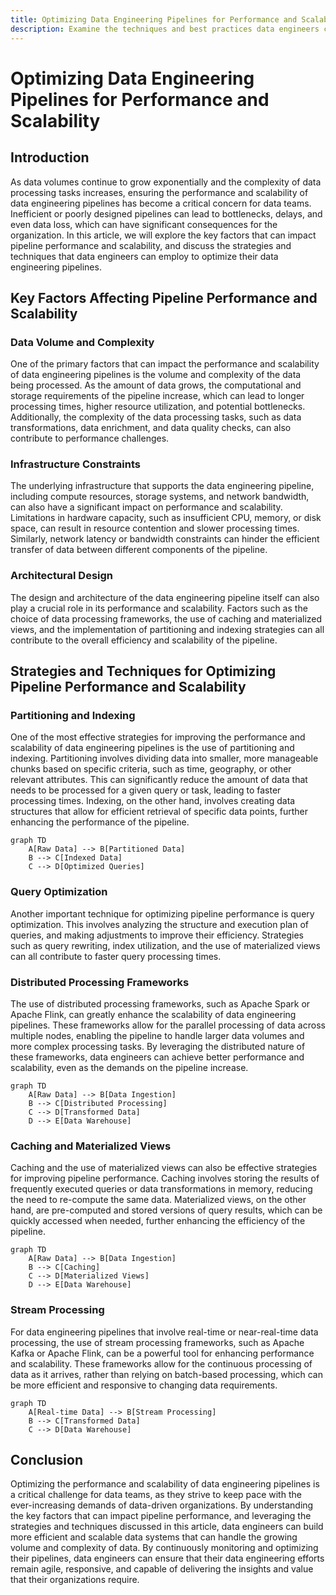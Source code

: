 ```yaml
---
title: Optimizing Data Engineering Pipelines for Performance and Scalability
description: Examine the techniques and best practices data engineers can use to ensure the performance and scalability of their data pipelines.
---
```


# Optimizing Data Engineering Pipelines for Performance and Scalability

## Introduction

As data volumes continue to grow exponentially and the complexity of data processing tasks increases, ensuring the performance and scalability of data engineering pipelines has become a critical concern for data teams. Inefficient or poorly designed pipelines can lead to bottlenecks, delays, and even data loss, which can have significant consequences for the organization. In this article, we will explore the key factors that can impact pipeline performance and scalability, and discuss the strategies and techniques that data engineers can employ to optimize their data engineering pipelines.

## Key Factors Affecting Pipeline Performance and Scalability

### Data Volume and Complexity
One of the primary factors that can impact the performance and scalability of data engineering pipelines is the volume and complexity of the data being processed. As the amount of data grows, the computational and storage requirements of the pipeline increase, which can lead to longer processing times, higher resource utilization, and potential bottlenecks. Additionally, the complexity of the data processing tasks, such as data transformations, data enrichment, and data quality checks, can also contribute to performance challenges.

### Infrastructure Constraints
The underlying infrastructure that supports the data engineering pipeline, including compute resources, storage systems, and network bandwidth, can also have a significant impact on performance and scalability. Limitations in hardware capacity, such as insufficient CPU, memory, or disk space, can result in resource contention and slower processing times. Similarly, network latency or bandwidth constraints can hinder the efficient transfer of data between different components of the pipeline.

### Architectural Design
The design and architecture of the data engineering pipeline itself can also play a crucial role in its performance and scalability. Factors such as the choice of data processing frameworks, the use of caching and materialized views, and the implementation of partitioning and indexing strategies can all contribute to the overall efficiency and scalability of the pipeline.

## Strategies and Techniques for Optimizing Pipeline Performance and Scalability

### Partitioning and Indexing
One of the most effective strategies for improving the performance and scalability of data engineering pipelines is the use of partitioning and indexing. Partitioning involves dividing data into smaller, more manageable chunks based on specific criteria, such as time, geography, or other relevant attributes. This can significantly reduce the amount of data that needs to be processed for a given query or task, leading to faster processing times. Indexing, on the other hand, involves creating data structures that allow for efficient retrieval of specific data points, further enhancing the performance of the pipeline.

```mermaid
graph TD
    A[Raw Data] --> B[Partitioned Data]
    B --> C[Indexed Data]
    C --> D[Optimized Queries]
```

### Query Optimization
Another important technique for optimizing pipeline performance is query optimization. This involves analyzing the structure and execution plan of queries, and making adjustments to improve their efficiency. Strategies such as query rewriting, index utilization, and the use of materialized views can all contribute to faster query processing times.

### Distributed Processing Frameworks
The use of distributed processing frameworks, such as Apache Spark or Apache Flink, can greatly enhance the scalability of data engineering pipelines. These frameworks allow for the parallel processing of data across multiple nodes, enabling the pipeline to handle larger data volumes and more complex processing tasks. By leveraging the distributed nature of these frameworks, data engineers can achieve better performance and scalability, even as the demands on the pipeline increase.

```mermaid
graph TD
    A[Raw Data] --> B[Data Ingestion]
    B --> C[Distributed Processing]
    C --> D[Transformed Data]
    D --> E[Data Warehouse]
```

### Caching and Materialized Views
Caching and the use of materialized views can also be effective strategies for improving pipeline performance. Caching involves storing the results of frequently executed queries or data transformations in memory, reducing the need to re-compute the same data. Materialized views, on the other hand, are pre-computed and stored versions of query results, which can be quickly accessed when needed, further enhancing the efficiency of the pipeline.

```mermaid
graph TD
    A[Raw Data] --> B[Data Ingestion]
    B --> C[Caching]
    C --> D[Materialized Views]
    D --> E[Data Warehouse]
```

### Stream Processing
For data engineering pipelines that involve real-time or near-real-time data processing, the use of stream processing frameworks, such as Apache Kafka or Apache Flink, can be a powerful tool for enhancing performance and scalability. These frameworks allow for the continuous processing of data as it arrives, rather than relying on batch-based processing, which can be more efficient and responsive to changing data requirements.

```mermaid
graph TD
    A[Real-time Data] --> B[Stream Processing]
    B --> C[Transformed Data]
    C --> D[Data Warehouse]
```

## Conclusion

Optimizing the performance and scalability of data engineering pipelines is a critical challenge for data teams, as they strive to keep pace with the ever-increasing demands of data-driven organizations. By understanding the key factors that can impact pipeline performance, and leveraging the strategies and techniques discussed in this article, data engineers can build more efficient and scalable data systems that can handle the growing volume and complexity of data. By continuously monitoring and optimizing their pipelines, data engineers can ensure that their data engineering efforts remain agile, responsive, and capable of delivering the insights and value that their organizations require.